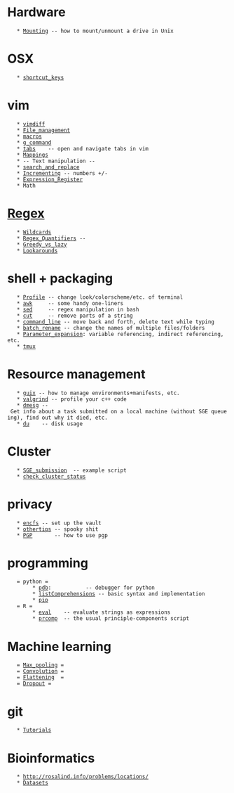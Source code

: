 = Hardware =
    * [[Mounting]] -- how to mount/unmount a drive in Unix

= OSX =
    * [[shortcut_keys]]

= vim  =
    * [[vimdiff]]
    * [[File_management]]
    * [[macros]]
    * [[g_command]]
    * [[tabs]]    -- open and navigate tabs in vim
    * [[Mappings]]
    * -- Text manipulation --
    * [[search_and_replace]]
    * [[Incrementing]] -- numbers +/-
    * [[Expression_Register]]
    * Math

= [[Regex]] =
    * [[Wildcards]]
    * [[Regex_Quantifiers]] --
    * [[Greedy_vs_lazy]]
    * [[Lookarounds]]

= shell + packaging =
    * [[Profile]] -- change look/colorscheme/etc. of terminal
    * [[awk]]     -- some handy one-liners
    * [[sed]]     -- regex manipulation in bash
    * [[cut]]     -- remove parts of a string
    * [[command_line]] -- move back and forth, delete text while typing
    * [[batch_rename]] -- change the names of multiple files/folders
    * [[Parameter_expansion]]: variable referencing, indirect referencing, etc.
    * [[tmux]]

= Resource management =
    * [[guix]] -- how to manage environments+manifests, etc.
    * [[valgrind]] -- profile your c++ code
    * [[dmesg]] -- Get info about a task submitted on a local machine (without SGE queueing), find out why it died, etc.
    * [[du]]    -- disk usage

= Cluster =

    * [[SGE_submission]]  -- example script
    * [[check_cluster_status]]

= privacy =
    * [[encfs]] -- set up the vault
    * [[othertips]] -- spooky shit
    * [[PGP]]       -- how to use pgp

= programming =
    = python =
         * [[pdb]]:           -- debugger for python
         * [[listComprehensions]] -- basic syntax and implementation
         * [[pip]]
    = R =
         * [[eval]]    -- evaluate strings as expressions
         * [[prcomp]]  -- the usual principle-components script

= Machine learning =
    = [[Max_pooling]] =
    = [[Convolution]] =
    = [[Flattening]]  =
    = [[Dropout]] =

= git =
    * [[Tutorials]]
= Bioinformatics =
    * http://rosalind.info/problems/locations/
    * [[Datasets]]
